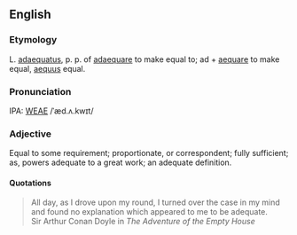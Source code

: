 ==English==
===Etymology===
L. [[adaequatus]], p. p. of [[adaequare]] to make equal to; ad + [[aequare]] to make equal, [[aequus]] equal.

===Pronunciation===
IPA: [[WEAE]] /ˈæd.ʌ.kwɪt/

===Adjective===
Equal to some requirement; proportionate, or correspondent; fully sufficient; as, powers adequate to a great work; an adequate definition.

====Quotations====
<blockquote>
All day, as I drove upon my round, I turned over the case in my mind and found no
explanation which appeared to me to be adequate.
<BR>Sir Arthur Conan Doyle in ''The Adventure of the Empty House''
</blockquote>